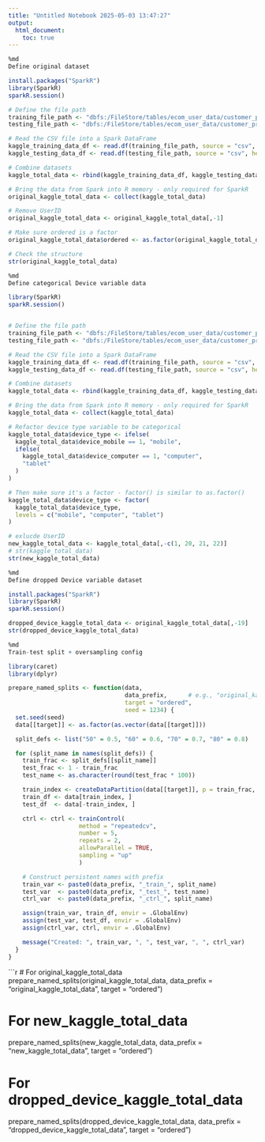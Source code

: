 ```yaml
---
title: "Untitled Notebook 2025-05-03 13:47:27"
output:
  html_document:
    toc: true
---
```



```r
%md
Define original dataset
```


```r
install.packages("SparkR")
library(SparkR)
sparkR.session()

# Define the file path
training_file_path <- "dbfs:/FileStore/tables/ecom_user_data/customer_propensity_training_sample.csv"
testing_file_path <- "dbfs:/FileStore/tables/ecom_user_data/customer_propensity_testing_sample.csv"

# Read the CSV file into a Spark DataFrame
kaggle_training_data_df <- read.df(training_file_path, source = "csv", header = "true", inferSchema = "true")
kaggle_testing_data_df <- read.df(testing_file_path, source = "csv", header = "true", inferSchema = "true")

# Combine datasets
kaggle_total_data <- rbind(kaggle_training_data_df, kaggle_testing_data_df)

# Bring the data from Spark into R memory - only required for SparkR
original_kaggle_total_data <- collect(kaggle_total_data)

# Remove UserID
original_kaggle_total_data <- original_kaggle_total_data[,-1]

# Make sure ordered is a factor
original_kaggle_total_data$ordered <- as.factor(original_kaggle_total_data$ordered)

# Check the structure
str(original_kaggle_total_data) 
```

```r
%md
Define categorical Device variable data
```


```r
library(SparkR)
sparkR.session()


# Define the file path
training_file_path <- "dbfs:/FileStore/tables/ecom_user_data/customer_propensity_training_sample.csv"
testing_file_path <- "dbfs:/FileStore/tables/ecom_user_data/customer_propensity_testing_sample.csv"

# Read the CSV file into a Spark DataFrame
kaggle_training_data_df <- read.df(training_file_path, source = "csv", header = "true", inferSchema = "true")
kaggle_testing_data_df <- read.df(testing_file_path, source = "csv", header = "true", inferSchema = "true")

# Combine datasets
kaggle_total_data <- rbind(kaggle_training_data_df, kaggle_testing_data_df)

# Bring the data from Spark into R memory - only required for SparkR
kaggle_total_data <- collect(kaggle_total_data)

# Refactor device type variable to be categorical
kaggle_total_data$device_type <- ifelse(
  kaggle_total_data$device_mobile == 1, "mobile",
  ifelse(
    kaggle_total_data$device_computer == 1, "computer",
    "tablet"
  )
)

# Then make sure it's a factor - factor() is similar to as.factor()
kaggle_total_data$device_type <- factor(
  kaggle_total_data$device_type,
  levels = c("mobile", "computer", "tablet")
)

# exlucde UserID
new_kaggle_total_data <- kaggle_total_data[,-c(1, 20, 21, 22)]
# str(kaggle_total_data)
str(new_kaggle_total_data)
```


```r
%md
Define dropped Device variable dataset
```


```r
install.packages("SparkR")
library(SparkR)
sparkR.session()

dropped_device_kaggle_total_data <- original_kaggle_total_data[,-19]
str(dropped_device_kaggle_total_data)
```


```r
%md
Train-test split + oversampling config
```


```r
library(caret)
library(dplyr)

prepare_named_splits <- function(data, 
                                 data_prefix,      # e.g., "original_kaggle_total_data"
                                 target = "ordered", 
                                 seed = 1234) {
  set.seed(seed)
  data[[target]] <- as.factor(as.vector(data[[target]]))

  split_defs <- list("50" = 0.5, "60" = 0.6, "70" = 0.7, "80" = 0.8)

  for (split_name in names(split_defs)) {
    train_frac <- split_defs[[split_name]]
    test_frac <- 1 - train_frac
    test_name <- as.character(round(test_frac * 100))

    train_index <- createDataPartition(data[[target]], p = train_frac, list = FALSE)
    train_df <- data[train_index, ]
    test_df  <- data[-train_index, ]

    ctrl <- ctrl <- trainControl(
                    method = "repeatedcv",
                    number = 5,
                    repeats = 2,
                    allowParallel = TRUE,
                    sampling = "up"
                    )

    # Construct persistent names with prefix
    train_var <- paste0(data_prefix, "_train_", split_name)
    test_var  <- paste0(data_prefix, "_test_", test_name)
    ctrl_var  <- paste0(data_prefix, "_ctrl_", split_name)

    assign(train_var, train_df, envir = .GlobalEnv)
    assign(test_var, test_df, envir = .GlobalEnv)
    assign(ctrl_var, ctrl, envir = .GlobalEnv)

    message("Created: ", train_var, ", ", test_var, ", ", ctrl_var)
  }
}

```


```r
# For original_kaggle_total_data
prepare_named_splits(original_kaggle_total_data, data_prefix = "original_kaggle_total_data", target = "ordered")

# For new_kaggle_total_data
prepare_named_splits(new_kaggle_total_data, data_prefix = "new_kaggle_total_data", target = "ordered")

# For dropped_device_kaggle_total_data
prepare_named_splits(dropped_device_kaggle_total_data, data_prefix = "dropped_device_kaggle_total_data", target = "ordered")
